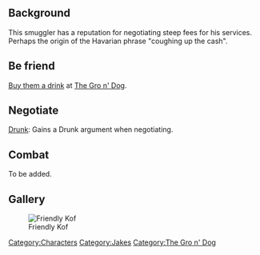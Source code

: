 {{CharacterPage
|quote = This smuggler has a reputation for negotiating steep fees for his services. Perhaps the origin of the Havarian phrase "coughing up the cash".
|race = Shroke
|location = The Gro n' Dog
|faction = Jakes
|title = Smuggler
|boon = First Aid
|boonimage = first aid
|boondesc = Whenever you remove a debuff, Heal 5 health.
|bane = Fragile Health
|baneimage = fragile health
|banedesc = Whenever you gain a debuff, take 2 damage.
|deathloot = Triage
}}
== Background ==
This smuggler has a reputation for negotiating steep fees for his services. Perhaps the origin of the Havarian phrase "coughing up the cash". 

== Be friend ==
[[Buy them a drink]] at [[The Gro n' Dog]].

== Negotiate ==
[[Drunk]]: Gains a Drunk argument when negotiating.

== Combat ==
To be added.

== Gallery ==
<gallery>
[[File:Kof Mugshot Friendly.png|thumb|Friendly Kof]]
</gallery>

[[Category:Characters]]
[[Category:Jakes]]
[[Category:The Gro n' Dog]]